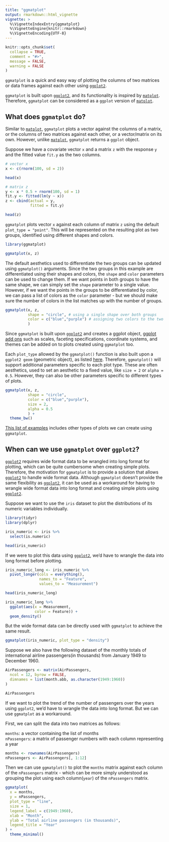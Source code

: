 ```yaml
---
title: "ggmatplot"
output: rmarkdown::html_vignette
vignette: >
  %\VignetteIndexEntry{ggmatplot}
  %\VignetteEngine{knitr::rmarkdown}
  %\VignetteEncoding{UTF-8}
---
```


```r
knitr::opts_chunk$set(
  collapse = TRUE,
  comment = "#>",
  message = FALSE,
  warning = FALSE
)
```

`ggmatplot` is a quick and easy way of plotting the columns of two matrices or data frames against each other using [`ggplot2`](https://ggplot2.tidyverse.org/).

`ggmatplot` is built upon [`ggplot2`](https://ggplot2.tidyverse.org/), and its functionality is inspired by [`matplot`](https://www.rdocumentation.org/packages/graphics/versions/3.6.2/topics/matplot). Therefore, `ggmatplot` can be considered as a `ggplot` version of [`matplot`](https://www.rdocumentation.org/packages/graphics/versions/3.6.2/topics/matplot).

## What does `ggmatplot` do?

Similar to [`matplot`](https://www.rdocumentation.org/packages/graphics/versions/3.6.2/topics/matplot), `ggmatplot` plots a vector against the columns of a matrix, or the columns of two matrices against each other, or a vector/matrix on its own. However, unlike [`matplot`](https://www.rdocumentation.org/packages/graphics/versions/3.6.2/topics/matplot), `ggmatplot` returns a `ggplot` object.

Suppose we have a covariate vector `x` and a matrix `z` with the response `y` and the fitted value `fit.y` as the two columns.

```r
# vector x
x <- c(rnorm(100, sd = 2))

head(x)

# matrix z
y <- x * 0.5 + rnorm(100, sd = 1)
fit.y <- fitted(lm(y ~ x))
z <- cbind(actual = y,
           fitted = fit.y)

head(z)
```

`ggmatplot` plots vector `x` against each column of matrix `z` using the default `plot_type = "point"`. This will be represented on the resulting plot as two groups, identified using different shapes and colors.

```r
library(ggmatplot)

ggmatplot(x, z)
```

The default aesthetics used to differentiate the two groups can be updated using `ggmatplot()` arguments. Since the two groups in this example are differentiated using their shapes and colors, the `shape` and `color` parameters can be used to change them. If we want points in both groups to have the same shape, we can simply set the `shape` parameter to a single value. However, if we want the points in the groups to be differentiated by color, we can pass a list of colors as the `color` parameter - but we should make sure the number of colors in the list matches up with the number of groups.

```r
ggmatplot(x, z,
          shape = "circle", # using a single shape over both groups
          color = c("blue","purple") # assigning two colors to the two groups
          )
```

Since `ggmatplot` is built upon [`ggplot2`](https://ggplot2.tidyverse.org/) and creates a ggplot object, [ggplot add ons](https://ggplot2.tidyverse.org/reference/index.html) such as scales, faceting specifications, coordinate systems, and themes can be added on to plots created using `ggmatplot` too.

Each `plot_type` allowed by the `ggmatplot()` function is also built upon a `ggplot2 geom` (geometric object), as listed [here](../reference/ggmatplot.html#plot-types). Therefore, `ggmatplot()` will support additional parameters specific to each plot type. These are often aesthetics, used to set an aesthetic to a fixed value, like `size = 2` or `alpha = 0.5`. However, they can also be other parameters specific to different types of plots.


```r
ggmatplot(x, z,
          shape = "circle",
          color = c("blue","purple"),
          size = 2,
          alpha = 0.5
          ) +
  theme_bw()

```

[This list of examples](../index.html#examples) includes other types of plots we can create using `ggmatplot`.

## When can we use `ggmatplot` over `ggplot2`?

[`ggplot2`](https://ggplot2.tidyverse.org/) requires wide format data to be wrangled into long format for plotting, which can be quite cumbersome when creating simple plots. Therefore, the motivation for `ggmatplot` is to provide a solution that allows [`ggplot2`](https://ggplot2.tidyverse.org/) to handle wide format data. Although `ggmatplot` doesn't provide the same flexibility as [`ggplot2`](https://ggplot2.tidyverse.org/), it can be used as a workaround for having to wrangle wide format data into long format and creating simple plots using [`ggplot2`](https://ggplot2.tidyverse.org/).

Suppose we want to use the `iris` dataset to plot the distributions of its numeric variables individually.

```r
library(tidyr)
library(dplyr)

iris_numeric <- iris %>%
  select(is.numeric)

head(iris_numeric)
```

If we were to plot this data using [`ggplot2`](https://ggplot2.tidyverse.org/), we'd have to wrangle the data into long format before plotting.

```r
iris_numeric_long <- iris_numeric %>%
  pivot_longer(cols = everything(),
               names_to = "Feature",
               values_to = "Measurement") 

head(iris_numeric_long)

iris_numeric_long %>%
  ggplot(aes(x = Measurement,
             color = Feature)) +
  geom_density()
```

But the wide format data can be directly used with `ggmatplot` to achieve the same result.

```r
ggmatplot(iris_numeric, plot_type = "density")
```

Suppose we also have the following dataset of the monthly totals of international airline passengers(in thousands) from January 1949 to December 1960.

```r
AirPassengers <- matrix(AirPassengers,
  ncol = 12, byrow = FALSE,
  dimnames = list(month.abb, as.character(1949:1960))
)

AirPassengers
```

If we want to plot the trend of the number of passengers over the years using `ggplot2`, we'd have to wrangle the data into long format. But we can use `ggmatplot` as a workaround. 

First, we can split the data into two matrices as follows:

`months`: a vector containing the list of months  
`nPassengers`: a matrix of passenger numbers with each column representing a year

```r
months <- rownames(AirPassengers)
nPassengers <- AirPassengers[, 1:12]
```

Then we can use `ggmatplot()` to plot the `months` matrix against each column of the `nPassengers` matrix - which can be more simply understood as grouping the plot using each column(`year`) of the `nPassengers` matrix.

```r
ggmatplot(
  x = months,
  y = nPassengers,
  plot_type = "line",
  size = 1,
  legend_label = c(1949:1960),
  xlab = "Month",
  ylab = "Total airline passengers (in thousands)",
  legend_title = "Year"
) +
  theme_minimal()
```
